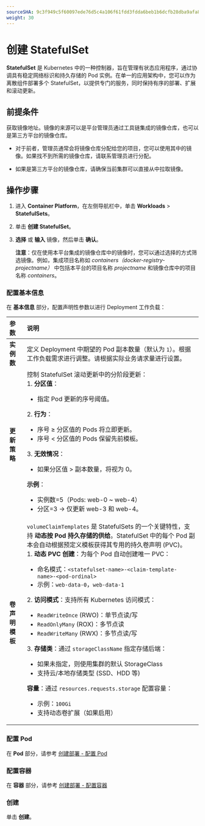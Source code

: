 ```yaml
---
sourceSHA: 9c3f949c5f60097ede76d5c4a106f61fdd3fdda6beb1b6dcfb28dba9afa84a3d
weight: 30
---
```


# 创建 StatefulSet

**StatefulSet** 是 Kubernetes 中的一种控制器，旨在管理有状态应用程序，通过协调具有稳定网络标识和持久存储的 Pod 实例。在单一的应用架构中，您可以作为离散组件部署多个 StatefulSet，以提供专门的服务，同时保持有序的部署、扩展和滚动更新。

## 前提条件

获取镜像地址。镜像的来源可以是平台管理员通过工具链集成的镜像仓库，也可以是第三方平台的镜像仓库。

- 对于前者，管理员通常会将镜像仓库分配给您的项目，您可以使用其中的镜像。如果找不到所需的镜像仓库，请联系管理员进行分配。

- 如果是第三方平台的镜像仓库，请确保当前集群可以直接从中拉取镜像。

## 操作步骤

1. 进入 **Container Platform**，在左侧导航栏中，单击 **Workloads** > **StatefulSets**。

2. 单击 **创建 StatefulSet**。

3. **选择** 或 **输入** 镜像，然后单击 **确认**。

   **注意**：仅在使用本平台集成的镜像仓库中的镜像时，您可以通过选择的方式筛选镜像。例如，集成项目名称如 *containers（docker-registry-projectname）* 中包括本平台的项目名称 *projectname* 和镜像仓库中的项目名称 *containers*。

### 配置基本信息

在 **基本信息** 部分，配置声明性参数以进行 Deployment 工作负载：

| **参数**                   | **说明**                                                                                                                                                                                                                                                                                                                                                                                                                                                                                                                                                                                                                                                                                                                                                                                                                                                                                                                                                                                                                                                                                                                                                                                                                                                      |
| :------------------------ | :---------------------------------------------------------------------------------------------------------------------------------------------------------------------------------------------------------------------------------------------------------------------------------------------------------------------------------------------------------------------------------------------------------------------------------------------------------------------------------------------------------------------------------------------------------------------------------------------------------------------------------------------------------------------------------------------------------------------------------------------------------------------------------------------------------------------------------------------------------------------------------------------------------------------------------------------------------------------------------------------------------------------------------------------------------------------------------------------------------------------------------------------------------------------------------------------- |
| **实例数**                | 定义 Deployment 中期望的 Pod 副本数量（默认为 `1`）。根据工作负载需求进行调整。请根据实际业务请求量进行设置。                                                                                                                                                                                                                                                                                                                                                                                                                                                                                                                                                                                                                                                                                                                                                                                                                                                                                                                                                                                                                                  |
| **更新策略**              | 控制 StatefulSet 滚动更新中的分阶段更新：<br />1. **分区值**：<ul><li> 指定 Pod 更新的序号阈值。</li></ul> 2. **行为**：<ul><li> 序号 ≥ 分区值的 Pods 将立即更新。</li><li> 序号 < 分区值的 Pods 保留先前模板。</li></ul> 3. **无效情况**：<ul><li> 如果分区值 > 副本数量，将视为 0。</li></ul> **示例**：<ul><li> 实例数=5（Pods: web-0 \~ web-4）</li><li> 分区=3 → 仅更新 web-3 和 web-4。</li></ul>                                                                                                                                                                                                                                                                                                                                                                                                                                                                   |
| **卷声明模板**            | `volumeClaimTemplates` 是 StatefulSets 的一个关键特性，支持 **动态按 Pod 持久存储的供给**。StatefulSet 中的每个 Pod 副本会自动根据预定义模板获得其专用的持久卷声明 (PVC)。<br />1. **动态 PVC 创建**：为每个 Pod 自动创建唯一 PVC：<ul><li> 命名模式：`<statefulset-name>-<claim-template-name>-<pod-ordinal>`</li><li> 示例：`web-data-0`，`web-data-1`</li></ul> 2. **访问模式**：支持所有 Kubernetes 访问模式：<ul><li> `ReadWriteOnce` (RWO)：单节点读/写</li><li> `ReadOnlyMany` (ROX)：多节点读</li><li> `ReadWriteMany` (RWX)：多节点读/写</li></ul> 3. **存储类**：通过 `storageClassName` 指定存储后端：<ul><li> 如果未指定，则使用集群的默认 StorageClass</li><li> 支持云/本地存储类型 (SSD、HDD 等)</li></ul> **容量**：通过 `resources.requests.storage` 配置容量：<ul><li> 示例：`100Gi`</li><li> 支持动态卷扩展（如果启用）</li></ul> |

### 配置 Pod

在 **Pod** 部分，请参考 [创建部署 - 配置 Pod](./deployment_create.mdx#configurepod)

### 配置容器

在 **容器** 部分，请参考 [创建部署 - 配置容器](./deployment_create.mdx#configurecontainers)

### 创建

单击 **创建**。

